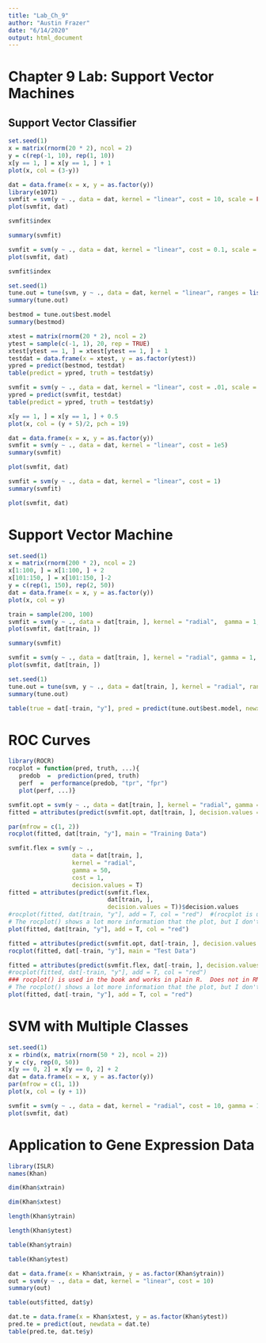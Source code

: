 ```yaml
---
title: "Lab_Ch_9"
author: "Austin Frazer"
date: "6/14/2020"
output: html_document
---
```


# Chapter 9 Lab: Support Vector Machines

## Support Vector Classifier

```r
set.seed(1)
x = matrix(rnorm(20 * 2), ncol = 2)
y = c(rep(-1, 10), rep(1, 10))
x[y == 1, ] = x[y == 1, ] + 1
plot(x, col = (3-y))
```

```r
dat = data.frame(x = x, y = as.factor(y))
library(e1071)
svmfit = svm(y ~ ., data = dat, kernel = "linear", cost = 10, scale = FALSE)
plot(svmfit, dat)
```

```r
svmfit$index
```

```r
summary(svmfit)
```

```r
svmfit = svm(y ~ ., data = dat, kernel = "linear", cost = 0.1, scale = FALSE)
plot(svmfit, dat)
```

```r
svmfit$index
```

```r
set.seed(1)
tune.out = tune(svm, y ~ ., data = dat, kernel = "linear", ranges = list(cost = c(0.001, 0.01, 0.1, 1, 5, 10, 100)))
summary(tune.out)
```

```r
bestmod = tune.out$best.model
summary(bestmod)
```

```r
xtest = matrix(rnorm(20 * 2), ncol = 2)
ytest = sample(c(-1, 1), 20, rep = TRUE)
xtest[ytest == 1, ] = xtest[ytest == 1, ] + 1
testdat = data.frame(x = xtest, y = as.factor(ytest))
ypred = predict(bestmod, testdat)
table(predict = ypred, truth = testdat$y)
```

```r
svmfit = svm(y ~ ., data = dat, kernel = "linear", cost = .01, scale = FALSE)
ypred = predict(svmfit, testdat)
table(predict = ypred, truth = testdat$y)
```

```r
x[y == 1, ] = x[y == 1, ] + 0.5
plot(x, col = (y + 5)/2, pch = 19)
```

```r
dat = data.frame(x = x, y = as.factor(y))
svmfit = svm(y ~ ., data = dat, kernel = "linear", cost = 1e5)
summary(svmfit)
```

```r
plot(svmfit, dat)
```

```r
svmfit = svm(y ~ ., data = dat, kernel = "linear", cost = 1)
summary(svmfit)
```

```r
plot(svmfit, dat)
```

# Support Vector Machine

```r
set.seed(1)
x = matrix(rnorm(200 * 2), ncol = 2)
x[1:100, ] = x[1:100, ] + 2
x[101:150, ] = x[101:150, ]-2
y = c(rep(1, 150), rep(2, 50))
dat = data.frame(x = x, y = as.factor(y))
plot(x, col = y)
```

```r
train = sample(200, 100)
svmfit = svm(y ~ ., data = dat[train, ], kernel = "radial",  gamma = 1, cost = 1)
plot(svmfit, dat[train, ])
```

```r
summary(svmfit)
```

```r
svmfit = svm(y ~ ., data = dat[train, ], kernel = "radial", gamma = 1, cost = 1e5)
plot(svmfit, dat[train, ])
```

```r
set.seed(1)
tune.out = tune(svm, y ~ ., data = dat[train, ], kernel = "radial", ranges = list(cost = c(0.1, 1, 10, 100, 1000), gamma = c(0.5, 1, 2, 3, 4)))
summary(tune.out)
```

```r
table(true = dat[-train, "y"], pred = predict(tune.out$best.model, newx = dat[-train, ]))
```

# ROC Curves

```r
library(ROCR)
rocplot = function(pred, truth, ...){
   predob  =  prediction(pred, truth)
   perf  =  performance(predob, "tpr", "fpr")
   plot(perf, ...)}
```

```r
svmfit.opt = svm(y ~ ., data = dat[train, ], kernel = "radial", gamma = 2, cost = 1, decision.values = T)
fitted = attributes(predict(svmfit.opt, dat[train, ], decision.values = TRUE))$decision.values
```

```r
par(mfrow = c(1, 2))
rocplot(fitted, dat[train, "y"], main = "Training Data")
```

```r
svmfit.flex = svm(y ~ .,
                  data = dat[train, ],
                  kernel = "radial",
                  gamma = 50,
                  cost = 1,
                  decision.values = T)
fitted = attributes(predict(svmfit.flex,
                            dat[train, ],
                            decision.values = T))$decision.values
#rocplot(fitted, dat[train, "y"], add = T, col = "red")  #(rocplot is used in book, but it does not work with Rmd)
# The rocplot() shows a lot more information that the plot, but I don't know how to easily replicate it here.
plot(fitted, dat[train, "y"], add = T, col = "red")
```

```r
fitted = attributes(predict(svmfit.opt, dat[-train, ], decision.values = T))$decision.values
rocplot(fitted, dat[-train, "y"], main = "Test Data")
```

```r
fitted = attributes(predict(svmfit.flex, dat[-train, ], decision.values = T))$decision.values
#rocplot(fitted, dat[-train, "y"], add = T, col = "red")
### rocplot() is used in the book and works in plain R.  Does not in RMarkdown.
# The rocplot() shows a lot more information that the plot, but I don't know how to easily replicate it here.
plot(fitted, dat[-train, "y"], add = T, col = "red")
```
# SVM with Multiple Classes

```r
set.seed(1)
x = rbind(x, matrix(rnorm(50 * 2), ncol = 2))
y = c(y, rep(0, 50))
x[y == 0, 2] = x[y == 0, 2] + 2
dat = data.frame(x = x, y = as.factor(y))
par(mfrow = c(1, 1))
plot(x, col = (y + 1))
```

```r
svmfit = svm(y ~ ., data = dat, kernel = "radial", cost = 10, gamma = 1)
plot(svmfit, dat)
```

# Application to Gene Expression Data

```r
library(ISLR)
names(Khan)
```

```r
dim(Khan$xtrain)
```

```r
dim(Khan$xtest)
```

```r
length(Khan$ytrain)
```

```r
length(Khan$ytest)
```

```r
table(Khan$ytrain)
```

```r
table(Khan$ytest)
```

```r
dat = data.frame(x = Khan$xtrain, y = as.factor(Khan$ytrain))
out = svm(y ~ ., data = dat, kernel = "linear", cost = 10)
summary(out)
```

```r
table(out$fitted, dat$y)
```

```r
dat.te = data.frame(x = Khan$xtest, y = as.factor(Khan$ytest))
pred.te = predict(out, newdata = dat.te)
table(pred.te, dat.te$y)
```